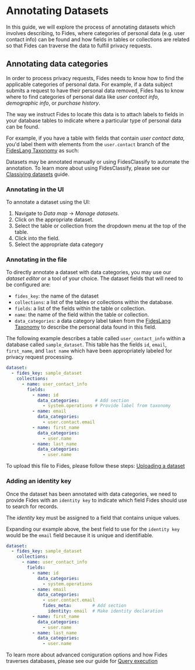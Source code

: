 

# Annotating Datasets

In this guide, we will explore the process of annotating datasets which involves describing, to Fides, where categories of personal data (e.g. user contact info) can be found and how fields in tables or collections are related so that Fides can traverse the data to fulfill privacy requests. 

## Annotating data categories
In order to process privacy requests, Fides needs to know how to find the applicable categories of personal data. For example, if a data subject submits a request to have their personal data removed, Fides has to know where to find categories of personal data like _user contact info_, _demographic info_, or _purchase history_. 

The way we instruct Fides to locate this data is to attach labels to fields in your database tables to indicate where a particular type of personal data can be found. 

For example, if you have a table with fields that contain _user contact data_, you'd label them with elements from the `user.contact` branch of the [FidesLang Taxonomy](https://ethyca.github.io/fideslang/taxonomy/data_categories/) as such:

<Screenshot img="/assets/img/privacy-requests/sample_annotations.gif" description="Sample annotations" /> 

Datasets may be annotated manually or using FidesClassify to automate the annotation. To learn more about using FidesClassify, please see our [Classiying datasets](#LINK) guide.


### Annotating in the UI

To annotate a dataset using the UI:
1. Navigate to *Data map* → *Manage datasets*.
2. Click on the appropriate dataset.
3. Select the table or collection from the dropdown menu at the top of the table. 
4. Click into the field. 
5. Select the appropriate data category

<Screenshot img="/assets/img/privacy-requests/annotate_manually.gif" description="Manually annotate data categories" /> 

### Annotating in the file

To directly annotate a dataset with data categories, you may use our _dataset editor_ or a tool of your choice. 
The dataset fields that will need to be configured are: 
* `fides_key`: the name of the dataset
* `collections`: a list of the tables or collections within the database.
* `fields`: a list of the fields within the table or collection.
* `name`: the name of the field within the table or collection.
* `data_categories`: a data category label taken from the [FidesLang Taxonomy](https://ethyca.github.io/fideslang/taxonomy/data_categories/) to describe the personal data found in this field.

The following example describes a table called `user_contact_info` within a database called `sample_dataset`. This table has the fields `id`, `email`, `first_name`, and `last name` which have been appropriately labeled for privacy request processing.

```yaml
dataset:
  - fides_key: sample_dataset
    collections:
      - name: user_contact_info
        fields:
          - name: id
            data_categories:      # Add section
              - system.operations # Provide label from taxonomy
          - name: email
            data_categories:
              - user.contact.email
          - name: first_name
            data_categories:
              - user.name
          - name: last_name
            data_categories:
              - user.name
```

To upload this file to Fides, please follow these steps: [Uploading a dataset](generate-datasets#uploading-a-dataset)

### Adding an identity key
Once the dataset has been annotated with data categories, we need to provide Fides with an `identity key` to indicate which field Fides should use to search for records.

<Callout emoji="" type="info">The _identity_ key must be assigned to a field that contains unique values.</Callout>

Expanding our example above, the best field to use for the `identity key` would be the `email` field because it is unique and identifiable. 

```yaml
dataset:
  - fides_key: sample_dataset
    collections:
      - name: user_contact_info
        fields:
          - name: id
            data_categories:
              - system.operations
          - name: email
            data_categories:
              - user.contact.email
              fides_meta:        # Add section
                identity: email  # Make identity declaration
          - name: first_name
            data_categories:
              - user.name
          - name: last_name
            data_categories:
              - user.name
```



To learn more about advanced coniguration options and how Fides traverses databases, please see our guide for [Query execution](../../dev-docs/configuration/privacy-requests/graphs)

